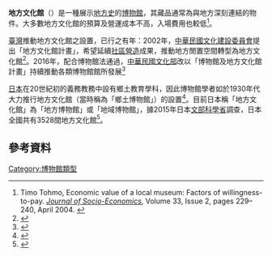 '''地方文化館'''（{{lang-en|Local museum}}）是一種展示[[地方史|地方史]]的[[博物館|博物館]]，其藏品通常為與地方深刻連結的物件。大多數地方文化館的預算及營運成本不高，入場費用也較低<ref>Timo Tohmo, Economic value of a local museum: Factors of willingness-to-pay. ''[[Journal_of_Socio-Economics|Journal of Socio-Economics]]'', Volume 33, Issue 2, pages 229–240, April 2004. {{doi|10.1016/j.socec.2003.12.012}}</ref>。

[[臺灣|臺灣]]推動地方文化館之設置，已行之有年：2002年，[[中華民國文化建設委員會|中華民國文化建設委員會]]提出「地方文化館計畫」，希望延續[[社區營造|社區營造]]成果，推動地方閒置空間轉型為地方文化館<ref name=moc2010>{{cite|author=李姿儀|title=地方文化館|website=台灣大百科全書|publisher=[[中華民國文化部|中華民國文化部]]|url=http://nrch.culture.tw/twpedia.aspx?id=24312|date=2010-09-10}}</ref>。2016年，配合博物館法通過，[[中華民國文化部|中華民國文化部]]改以「博物館及地方文化館計畫」持續推動各類博物館館所發展<ref name=moc2016>{{cite|title=博物館及地方文化館|website=中華民國文化部|publisher=[[中華民國文化部|中華民國文化部]]|url=https://www.moc.gov.tw/content_269.html|year=2016|accessdate=2020-11-25|archive-date=2020-11-01|archive-url=https://web.archive.org/web/20201101041924/https://www.moc.gov.tw/content_269.html|dead-url=no}}</ref>

[[日本|日本]]在20世紀初的義務教務中設有鄉土教育學科，因此博物館學者如{{link-ja|棚橋源太郎|棚橋源太郎}}於1930年代大力推行地方文化館（當時稱為「鄉土博物館」）的設置<ref name=fukuda>{{cite|url=https://www.lit.osaka-cu.ac.jp/geo/pdf/space14/14_17fukuda.pdf|author=福田珠己|title=棚橋源太郎の博物館論と郷土の具体化|journal=空間・社会・地理思想|publisher=大阪市立大学|volume=14|page=17-29|year=2011|accessdate=2021-01-08|archive-date=2020-11-04|archive-url=https://web.archive.org/web/20201104104710/http://www.lit.osaka-cu.ac.jp/geo/pdf/space14/14_17fukuda.pdf|dead-url=no}}</ref>。目前日本稱「地方文化館」為「地方博物館」或「地域博物館」，據2015年日本[[文部科學省|文部科學省]]調查，日本全國共有3528間地方文化館<ref name=terada>{{cite|url=https://www.jstage.jst.go.jp/article/chiribunrui/67/1/67_0671-05/_pdf/-char/en|author=寺田和雄|title=地方博物館の特徴を活かした進展的活動～アマチュアと共に創り出す未来～|journal=植物地理・分類研究|publisher=	日本植物分類学会|volume=67(1)|page=41-48|year=2019}}</ref>。

==參考資料==
<references/>

{{Museum-stub}}
[[Category:博物館類型|Category:博物館類型]]